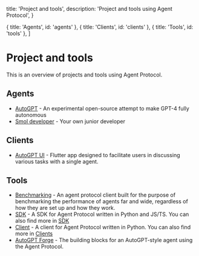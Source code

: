   title: 'Project and tools',
  description: 'Project and tools using Agent Protocol',
}

  { title: 'Agents', id: 'agents' },
  { title: 'Clients', id: 'clients' },
  { title: 'Tools', id: 'tools' },
]

# Project and tools

This is an overview of projects and tools using Agent Protocol.

## Agents

- [AutoGPT](https://github.com/Significant-Gravitas/Auto-GPT) - An experimental open-source attempt to make GPT-4 fully autonomous
- [Smol developer](https://github.com/smol-ai/developer) - Your own junior developer

## Clients

- [AutoGPT UI](https://github.com/Significant-Gravitas/Auto-GPT/tree/master/frontend) - Flutter app designed to facilitate users in discussing various tasks with a single agent.

## Tools

- [Benchmarking](https://github.com/Significant-Gravitas/Auto-GPT-Benchmarks) - An agent protocol client built for the purpose of benchmarking the performance of agents far and wide, regardless of how they are set up and how they work.
- [SDK](https://github.com/AI-Engineers-Foundation/agent-protocol-sdk-python/tree/main) - A SDK for Agent Protocol written in Python and JS/TS. You can also find more in [SDK](/sdks/)
- [Client](https://github.com/AI-Engineers-Foundation/agent-protocol/tree/main/client/python) - A client for Agent Protocol written in Python. You can also find more in [Clients](/clients/)
- [AutoGPT Forge](https://github.com/Significant-Gravitas/Auto-GPT/tree/master/autogpts/forge) - The building blocks for an AutoGPT-style agent using the Agent Protocol.